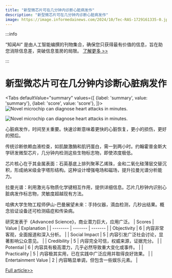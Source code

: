```yaml
---
title: "新型微芯片可在几分钟内诊断心脏病发作"
description: "新型微芯片可在几分钟内诊断心脏病发作"
image: https://image.informedainews.com/2024/10/Tec-RAS-1729161335-0.jpg
---
```



:::info

“知闻AI“ 是由人工智能编撰的刊物集合，确保您只获得最有价值的信息，旨在助您消除信息差，突破信息茧房的局限。  [了解更多 >>](/)

:::

# 新型微芯片可在几分钟内诊断心脏病发作


<Tabs
	defaultValue="summary"
	values={[
	{label: 'summary', value: 'summary'},
	{label: 'score', value: 'score'},
]}>
<TabItem value="summary">
<img
  src="https://image.informedainews.com/2024/10/Tec-RAS-1729161335-0.jpg"
  alt="Novel microchip can diagnose heart attacks in minutes."
/>

<img
  src="https://image.informedainews.com/2024/10/Tec-eVW-1729161335-1.jpg"
  alt="Novel microchip can diagnose heart attacks in minutes."
/>



心脏病发作，时间至关重要。快速诊断意味着更快的心脏恢复，更小的损伤，更好的预后。

传统诊断依赖血液检查，如肌酸激酶和肌钙蛋白，需一到两小时。约翰霍普金斯大学研发微型芯片，几分钟内检测这些生物标志物，即使浓度极低。

芯片核心在于其金属表面：石英基底上排列聚苯乙烯珠，金和二氧化硅薄层交替沉积，形成纳米级金字塔形结构。这种设计增强电场和磁场，提升拉曼光谱分析能力。

拉曼光谱：利用激光与物质化学键相互作用，提供详细信息。芯片几秒钟内识别心脏病发作标志物，灵敏度超越现有方法。

哈佛大学生物工程师伊山-巴曼展望未来：手持仪器，滴血检测，几秒出结果。概念验证设备还可检测癌症和传染病。

研究发表于《Advanced Science》，商业潜力巨大，应用广泛。
</TabItem>
<TabItem value="score">
	| Scores     | Value   | Explanation |
	| -------- | ------- | ------- |
	| Objectivity  | 6    | 内容非常客观，全面报道和深入分析。    |
	| Social Impact | 5     | 内容引发广泛社会讨论，显著影响公众意见。    |
	| Credibility    | 5    | 内容完全可信，权威来源，证据充分。    |
	| Potential    | 6    | 内容具有极高潜力，几乎必然导致重大变化或事件。    |
	| Practicality    | 5    | 内容极其实用，已在实践中广泛应用并取得良好效果。    |
	| Entertainment Value    | 2    | 内容略显单调，但包含一些娱乐元素。    |
</TabItem>
</Tabs>

[Full article>>](https://www.cnbeta.com.tw/articles/science/1449529.htm)
